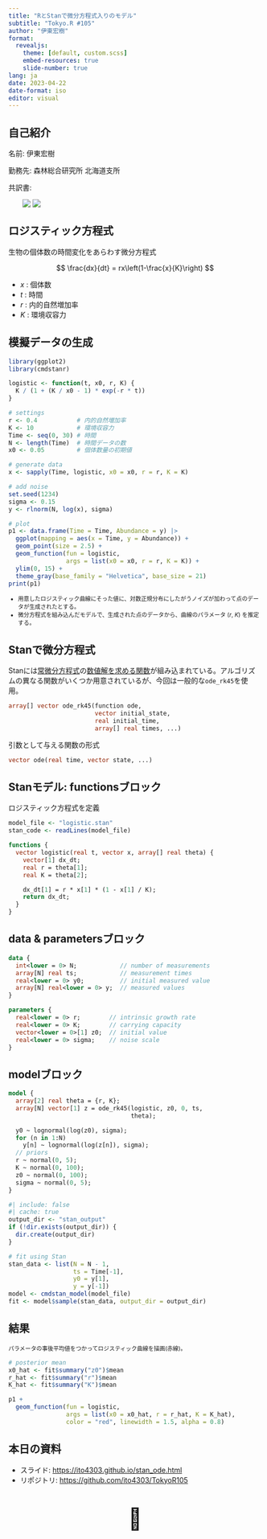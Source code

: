 ```yaml
---
title: "RとStanで微分方程式入りのモデル"
subtitle: "Tokyo.R #105"
author: "伊東宏樹"
format:
  revealjs:
    theme: [default, custom.scss]
    embed-resources: true
    slide-number: true
lang: ja
date: 2023-04-22
date-format: iso
editor: visual
---
```


## 自己紹介

::: {style="margin-top: 1em; text-align: left;"}
名前: 伊東宏樹

勤務先: 森林総合研究所 北海道支所

共訳書:

::: {style="margin-left: 2em; text-align: left;"}
[![](https://www.hanmoto.com/bd/img/9784320057807.jpg){fig-alt="BUGSで学ぶ階層モデリング入門" style="vertical-align: top;"}](https://www.hanmoto.com/bd/isbn/9784320057807) [![](https://www.hanmoto.com/bd/img/9784320058149.jpg){fig-alt="生態学のための階層モデリング" style="vertical-align: top;"}](https://www.hanmoto.com/bd/isbn/9784320058149)
:::
:::

## ロジスティック方程式

::: {style="margin-top: 1em;"}
生物の個体数の時間変化をあらわす微分方程式
:::

$$
\frac{dx}{dt} = rx\left(1-\frac{x}{K}\right)
$$

-   *x* : 個体数
-   *t* : 時間
-   *r* : 内的自然増加率
-   *K* : 環境収容力

## 模擬データの生成

```r
library(ggplot2)
library(cmdstanr)

logistic <- function(t, x0, r, K) {
  K / (1 + (K / x0 - 1) * exp(-r * t))
}

# settings
r <- 0.4           # 内的自然増加率
K <- 10            # 環境収容力
Time <- seq(0, 30) # 時間
N <- length(Time)  # 時間データの数
x0 <- 0.05         # 個体数量の初期値

# generate data
x <- sapply(Time, logistic, x0 = x0, r = r, K = K)

# add noise
set.seed(1234)
sigma <- 0.15
y <- rlnorm(N, log(x), sigma)

# plot
p1 <- data.frame(Time = Time, Abundance = y) |>
  ggplot(mapping = aes(x = Time, y = Abundance)) +
  geom_point(size = 2.5) +
  geom_function(fun = logistic,
                args = list(x0 = x0, r = r, K = K)) +
  ylim(0, 15) +
  theme_gray(base_family = "Helvetica", base_size = 21)
print(p1)
```

::: {style="font-size: 80%;"}
-   用意したロジスティック曲線にそった値に、対数正規分布にしたがうノイズが加わって点のデータが生成されたとする。
-   微分方程式を組み込んだモデルで、生成された点のデータから、曲線のパラメータ (*r*, *K*) を推定する。
:::

## Stanで微分方程式

::: {style="margin-top: 1em;"}
Stanには[常微分方程式](https://mc-stan.org/docs/stan-users-guide/ode-solver.html)の[数値解を求める関数](https://mc-stan.org/docs/functions-reference/functions-ode-solver.html)が組み込まれている。アルゴリズムの異なる関数がいくつか用意されているが、今回は一般的な`ode_rk45`を使用。
:::

``` stan
array[] vector ode_rk45(function ode, 
                        vector initial_state,
                        real initial_time,
                        array[] real times, ...)
```

::: {style="margin-top: 1em;"}
引数として与える関数の形式
:::

``` stan
vector ode(real time, vector state, ...)
```

## Stanモデル: functionsブロック

::: {style="margin-top: 1em;"}
ロジスティック方程式を定義
:::

```r
model_file <- "logistic.stan"
stan_code <- readLines(model_file)
```

``` .stan
functions {
  vector logistic(real t, vector x, array[] real theta) {
    vector[1] dx_dt;
    real r = theta[1];
    real K = theta[2];

    dx_dt[1] = r * x[1] * (1 - x[1] / K);
    return dx_dt;
  }
}
```

## data & parametersブロック

``` .stan
data {
  int<lower = 0> N;            // number of measurements
  array[N] real ts;            // measurement times
  real<lower = 0> y0;          // initial measured value
  array[N] real<lower = 0> y;  // measured values
}

parameters {
  real<lower = 0> r;        // intrinsic growth rate
  real<lower = 0> K;        // carrying capacity
  vector<lower = 0>[1] z0;  // initial value
  real<lower = 0> sigma;    // noise scale
}
```

## modelブロック

``` .stan
model {
  array[2] real theta = {r, K};
  array[N] vector[1] z = ode_rk45(logistic, z0, 0, ts,
                                  theta);

  y0 ~ lognormal(log(z0), sigma);
  for (n in 1:N)
    y[n] ~ lognormal(log(z[n]), sigma);
  // priors
  r ~ normal(0, 5);
  K ~ normal(0, 100);
  z0 ~ normal(0, 100);
  sigma ~ normal(0, 5);
}
```

```r
#| include: false
#| cache: true
output_dir <- "stan_output"
if (!dir.exists(output_dir)) {
  dir.create(output_dir)
}

# fit using Stan
stan_data <- list(N = N - 1,
                  ts = Time[-1],
                  y0 = y[1],
                  y = y[-1])
model <- cmdstan_model(model_file)
fit <- model$sample(stan_data, output_dir = output_dir)
```

## 結果

::: {style="font-size: 80%;"}
パラメータの事後平均値をつかってロジスティック曲線を描画(赤線)。
:::

```r
# posterior mean
x0_hat <- fit$summary("z0")$mean
r_hat <- fit$summary("r")$mean
K_hat <- fit$summary("K")$mean

p1 +
  geom_function(fun = logistic,
                args = list(x0 = x0_hat, r = r_hat, K = K_hat),
                color = "red", linewidth = 1.5, alpha = 0.8)
```

## 本日の資料

-   スライド: <https://ito4303.github.io/stan_ode.html>
-   リポジトリ: <https://github.com/ito4303/TokyoR105>

::: {style="text-align: center; font-size: 300%;"}
🥳
:::
